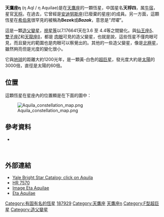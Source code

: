 {{Starbox begin |
   name=天桴四（天鷹座η）}}
{{Starbox image 
| image = <!-- 檔案不存在 [[File:Eta_Aquilae.jpg|275px]] -->
| caption =天鷹座η
}} 
{{Starbox observe |
  epoch=J2000 |
  ra=19<sup>h</sup> 52<sup>m</sup> 28.3679<sup>s</sup> |
  dec= +01° 00′ 20.378″ |
  appmag_v=3.88 |
  constell=[[天鷹座|天鷹座]] | 
  星官 = 天桴 ([[牛宿|牛宿]])}}
{{Starbox character |
 class=F6Iab |
 r-i = 0.47 |
 v-r = |
 b-v = 0.89 |
 u-b = 0.51 |
  variable=[[造父變星|造父變星]] }}
{{Starbox astrometry |
  radial_v=-14.8 |
  prop_mo_ra=6.94 |
  prop_mo_dec= -7.3 |
  parallax=2.78 |
  p_error=0.91 |
  absmag_v=-3.90 }}
{{Starbox detail|
  mass=7 |
  radius=60 |
  luminosity=3,400 | 
  temperature=5,300–6,200 |
  metal=? |
  rotation=0,01964857221 [[Year|Year]] |
  age=? }}

{{Starbox catalog |
  names=Bazak, 55 Aquilae, [[Harvard_Revised_catalogue|HR]] 7570,<BR/>[[Henry_Draper_Catalogue|HD]] 187929, [[Bonner_Durchmusterung|BD]]+00°4337,<BR/>[[Fifth_Fundamental_Catalogue|FK5]] 746, [[Hipparcos_catalogue|HIP]] 97804,<BR/>[[Smithsonian_Astrophysical_Observatory_catalogue|SAO]] 125159, GC 27517, UBV 21297. }}
{{Starbox reference |
  Simbad=HD+187929
| ARICNS = }}
{{starbox sources|HIP|CCDM|HR}}
{{Starbox end}}

'''天鷹座η''' (η Aql / η Aquilae)是在[[天鷹座|天鷹座]]的一顆恆星，中国星名'''天桴四'''，属[[牛宿|牛宿]]，星官[[天桴|天桴]]。在過去，它曾經是[[安迪努斯座|安迪努斯座]](已廢棄的星座)的成員。另一方面，這顆恆星在[[希伯來語|希伯來]]很罕見的被稱為'''Bezek'''或'''''Bazak'''''，意思是''"閃電"''。

這是一顆[[造父變星|造父變星]]，[[視星等|視星等]]以7.176641天在3.6 至 4.4等之間變化。與[[仙王座δ|仙王座δ]]、[[雙子座ζ|雙子座ζ]]和[[天龍座β|天龍座β]]，都是 [[肉眼|肉眼]]可見的造父變星，也就是說，這些恆星不僅肉眼可見，而且變光的範圍也是肉眼可以察覺出的。其他的一些造父變星，像是[[勾陳一|北極星]]，雖然夠亮但是光度的變化很小。

它與[[地球|地球]]的距離大約1200光年，是一顆黃-白色的[[超巨星|超巨星]]，發光度大約是[[太陽|太陽]]的3000倍，直徑是太陽的60倍。

== 位置 ==

這顆恆星在星座內的位置顯是在下面的圖中：

[[File:Aquila_constellation_map.png|thumb]]

== 參考資料 ==
* {{cite web | title=HD 187929 -- Classical Cepheid (Delta Cep Type) | work=SIMBAD Astronomical Database  | url=http://simbad.u-strasbg.fr/sim-id.pl?protocol=html&Ident=eta+aquilae&NbIdent=1&Radius=10&Radius.unit=arcmin&CooFrame=FK5&CooEpoch=2000&CooEqui=2000&output.max=all&o.catall=on&output.mesdisp=N&Bibyear1=1983&Bibyear2=2005&Frame1=FK5&Frame2=FK4&Frame3=G&Equi1=2000.0&Equi2=1950.0&Equi3=2000.0&Epoch1=2000.0&Epoch2=1950.0&Epoch3=2000.0  | accessdate=2007-01-21}}
<br>

== 外部連結 ==
* [http://www.alcyone.de/SIT/bsc/ Yale Bright Star Catalog; click on Aquila] {{Wayback|url=http://www.alcyone.de/SIT/bsc/ |date=20061201182017 }}
* [https://web.archive.org/web/20110131180040/http://www.alcyone.de/cgi-bin/search.pl?object=HR7570 HR 7570]
* [http://aladin.u-strasbg.fr/AladinPreview?-c=19+52+28.3679%2B01+00+20.378&ident=V*+eta+Aql&submit=Aladin+previewer Image Eta Aquilae]
* [https://web.archive.org/web/20080704204731/http://www.astro.uiuc.edu/~kaler/sow/etaaql.html Eta Aquilae]

{{天鹰座恒星}}
{{星官|天桴|4|2}}

[[Category:有固有名的恆星|Category:有固有名的恆星]]
[[Category:HD和HDE天體|187929]]
[[Category:天鷹座|Category:天鷹座]]
[[Category:拜耳天體|天鷹座η]]
[[Category:F型超巨星|Category:F型超巨星]]
[[Category:造父變星|Category:造父變星]]